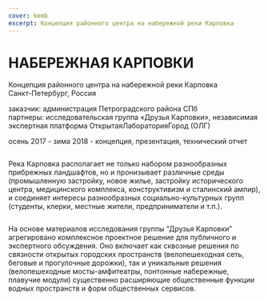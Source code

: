 ```yaml
---
cover: kemb
excerpt: Концепция районного центра на набережной реки Карповка
---
```


# НАБЕРЕЖНАЯ КАРПОВКИ

Концепция районного центра на набережной реки Карповка<br/>
Санкт-Петербург, Россия

заказчик: администрация Петроградского района СПб<br/>
партнеры: исследовательская группа «Друзья Карповки», независимая экспертная платформа ОткрытаяЛабораторияГород (ОЛГ)

осень 2017 - зима 2018 - концепция, презентация, технический отчет

<Image src="/images/kemb-01.jpg" alt="" />

Река Карповка располагает не только набором разнообразных прибрежных ландшафтов, но и пронизывает различные среды (промышленную застройку, новое жилье, застройку исторического центра, медицинского комплекса, конструктивизм и сталинский ампир), и соединяет интересы разнообразных социально-культурных групп (студенты, клерки, местные жители, предприниматели и т.п.).

<Image src="/images/kemb-02.jpg" alt="" />

На основе материалов исследования группы “Друзья Карповки” агрегировано комплексное проектное решение для публичного и экспертного обсуждения. Оно включает как сквозные решения по связности открытых городских пространств (велопешеходная сеть, беговые и прогулочные дорожки), так и уникальные решения (велопешеходные мосты-амфитеатры, понтонные набережные, плавучие модули) существенно расширяющие общественные функции водных пространств и форм общественных сервисов.

<Image src="/images/kemb-03.jpg" alt="" />

<Image src="/images/kemb-04.jpg" alt="" />

<Image src="/images/kemb-05.jpg" alt="" />

<Image src="/images/kemb-06.jpg" alt="" />

<Image src="/images/kemb-07.jpg" alt="" />

